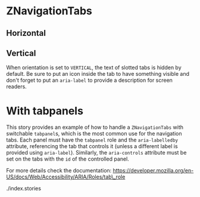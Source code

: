 
# ZNavigationTabs

<Meta of={IndexStories} />

## Horizontal

<Canvas>
  <Story of={IndexStories.Horizontal} />
</Canvas>

## Vertical

When orientation is set to `VERTICAL`, the text of slotted tabs is hidden by default.
Be sure to put an icon inside the tab to have something visible and don't forget to put an `aria-label` to provide a description for screen readers.

<Canvas>
  <Story of={IndexStories.Vertical} />
</Canvas>

# With tabpanels

This story provides an example of how to handle a `ZNavigationTabs` with switchable `tabpanel`s, which is the most common use for the navigation tabs. Each panel must have the `tabpanel` role and the `aria-labelledby` attribute, referencing the tab that controls it (unless a different label is provided using `aria-label`). Similarly, the `aria-controls` attribute must be set on the tabs with the `id` of the controlled panel.

For more details check the documentation: https://developer.mozilla.org/en-US/docs/Web/Accessibility/ARIA/Roles/tab\_role

<Canvas>
  <Story of={IndexStories.WithTabpanels} />
</Canvas>

<Controls />
./index.stories
